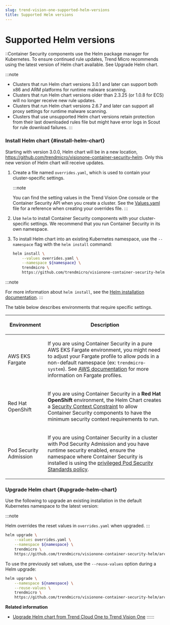 ```yaml
---
slug: trend-vision-one-supported-helm-versions
title: Supported Helm versions
---
```

# Supported Helm versions

::Container Security components use the Helm package manager for Kubernetes. To ensure continued rule updates, Trend Micro recommends using the latest version of Helm chart available. See Upgrade Helm chart.

:::note

- Clusters that run Helm chart versions 3.0.1 and later can support both x86 and ARM platforms for runtime malware scanning.
- Clusters that run Helm chart versions older than 2.3.25 (or 1.0.8 for ECS) will no longer receive new rule updates.
- Clusters that run Helm chart versions 2.6.7 and later can support all proxy settings for runtime malware scanning.
- Clusters that use unsupported Helm chart versions retain protection from their last downloaded rules file but might have error logs in Scout for rule download failures.
:::

### Install Helm chart {#install-helm-chart}

Starting with version 3.0.0, Helm chart will be in a new location, <https://github.com/trendmicro/visionone-container-security-helm>. Only this new version of Helm chart will receive updates.

1.  Create a file named `overrides.yaml`, which is used to contain your cluster-specific settings.

    :::note

    You can find the setting values in the Trend Vision One console or the Container Security API when you create a cluster. See the [Values.yaml](https://github.com/trendmicro/cloudone-container-security-helm/blob/master/values.yaml) file for a reference when creating your overrides file.
    :::

2.  Use `helm` to install Container Security components with your cluster-specific settings. We recommend that you run Container Security in its own namespace.

3.  To install Helm chart into an existing Kubernetes namespace, use the `--namespace` flag with the `helm install` command:

    ```bash
    helm install \
        --values overrides.yaml \
        --namespace ${namespace} \
        trendmicro \
        https://github.com/trendmicro/visionone-container-security-helm/archive/main.tar.gz
    ```

:::note

For more information about `helm install`, see the [Helm installation documentation](https://helm.sh/docs/helm/helm_install/).
:::

The table below describes environments that require specific settings.

<table>
<colgroup>
<col style="width: 25%" />
<col style="width: 75%" />
</colgroup>
<thead>
<tr>
<th><p>Environment</p></th>
<th><p>Description</p></th>
</tr>
</thead>
<tbody>
<tr>
<td><p>AWS EKS Fargate</p></td>
<td><p>If you are using Container Security in a pure AWS EKS Fargate environment, you might need to adjust your Fargate profile to allow pods in a non-default namespace (ex: <code>trendmicro-system</code>). See <a href="https://docs.aws.amazon.com/eks/latest/userguide/fargate-profile">AWS documentation</a> for more information on Fargate profiles.</p></td>
</tr>
<tr>
<td>Red Hat OpenShift</td>
<td><p>If you are using Container Security in a <strong>Red Hat OpenShift</strong> environment, the Helm Chart creates a <a href="https://docs.openshift.com/container-platform/4.7/authentication/managing-security-context-constraints">Security Context Constraint</a> to allow Container Security components to have the minimum security context requirements to run.</p></td>
</tr>
<tr>
<td>Pod Security Admission</td>
<td><p>If you are using Container Security in a cluster with Pod Security Admission and you have runtime security enabled, ensure the namespace where Container Security is installed is using the <a href="https://kubernetes.io/docs/concepts/security/pod-security-standards/">privileged Pod Security Standards policy</a>.</p></td>
</tr>
</tbody>
</table>

### Upgrade Helm chart {#upgrade-helm-chart}

Use the following to upgrade an existing installation in the default Kubernetes namespace to the latest version:

:::note

Helm overrides the reset values in `overrides.yaml` when upgraded.
:::

```bash
helm upgrade \
    --values overrides.yaml \
    --namespace ${namespace} \
    trendmicro \
    https://github.com/trendmicro/visionone-container-security-helm/archive/main.tar.gz
```

To use the previously set values, use the `--reuse-values` option during a Helm upgrade:

```bash
helm upgrade \
    --namespace ${namespace} \
    --reuse-values \
    trendmicro \
    https://github.com/trendmicro/visionone-container-security-helm/archive/main.tar.gz
```

**Related information**

- [Upgrade Helm chart from Trend Cloud One to Trend Vision One](upgrade-helm-cloud-one.mdx)
::::::
